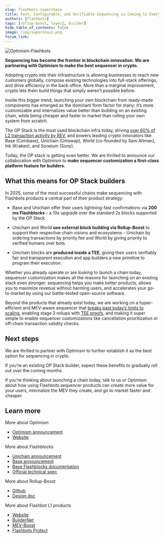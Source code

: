 ```yaml
---
slug: flashbots-superchain
title: Fast, Configurable, and Verifiable Sequencing is Coming to Every OP Stack Chain
authors: [flashbots]
tags: [rollup-boost, layer2, builder]
hide_table_of_contents: false
image: /img/superchain.png
forum_link: 
---
```

![Optimism-Flashbots](/img/superchain.png)

**Sequencing has become the frontier in blockchain innovation. We are partnering with Optimism to make the best sequencer in crypto.**

<!--truncate-->

Adopting crypto into their infrastructure is allowing businesses to reach new customers globally, compose existing technologies into full-stack offerings, and drive efficiency in the back office. More than a marginal improvement, crypto lets them build things that simply weren’t possible before.

Inside this bigger trend, launching your own blockchain from ready-made components has emerged as the dominant form factor for many: it’s more customizable and internalizes value better than building on an existing chain, while being cheaper and faster to market than rolling your own system from scratch.

The OP Stack is the most used blockchain infra today, driving [over 60% of L2 transaction activity by REV](https://docs.google.com/spreadsheets/d/1f-uIW_PzlGQ_XFAmsf9FYiUf0N9l_nePwDVrw0D5MXY/edit?gid=584971628#gid=584971628), and powers leading crypto innovators like Base (Coinbase), Unichain (Uniswap), World (co-founded by Sam Altman), Ink (Kraken), and Soneium (Sony).

Today, the OP stack is getting even better. We are thrilled to announce our collaboration with Optimism to **make sequencer customization a first-class platform feature for builders.**

## What this means for OP Stack builders

In 2025, some of the most successful chains make sequencing with Flashbots products a central part of their product strategy:

* Base and Unichain offer their users lightning-fast confirmations via **200 ms Flashblocks** - a 10x upgrade over the standard 2s blocks supported by the OP Stack.

* Unichain and World **use external block building via Rollup-Boost** to support their respective chain visions and ecosystems - Unichain by ordering transactions by priority fee and World by giving priority to verified humans over bots.

* Unichain blocks are **produced inside a TEE**, giving their users verifiably fair and transparent execution and app builders a new primitive to program their execution.

Whether you already operate or are looking to launch a chain today, sequencer customization makes all the reasons for launching on an existing stack even stronger: sequencing helps you make better products, allows you to maximize revenue without harming users, and accelerates your go-to-market by using our battle-tested open-source software.

Beyond the products that already exist today, we are working on a hyper-efficient and MEV-aware sequencer that [breaks past today’s limits to scaling](https://writings.flashbots.net/mev-and-the-limits-of-scaling#:~:text=Today%2C%20we%20introduce%20a%20new,becoming%20apparent%20across%20the%20industry), enabling stage 2 rollups with [TEE proofs](https://atanetwork.notion.site/External-Block-Production-TEE-Proofs-for-OP-Stack-10c10e97025a8066b402c8ab13167c26), and making it super simple to enable sequencer customizations like cancellation prioritization or off-chain transaction validity checks.

## Next steps

We are thrilled to partner with Optimism to further establish it as the best option for sequencing in crypto.

If you’re an existing OP Stack builder, expect these benefits to gradually roll out over the coming months.

If you’re thinking about launching a chain today, talk to us or Optimism about how using Flashbots sequencer products can create more value for your users, internalize the MEV they create, and go to market faster and cheaper.

## Learn more

More about Optimism
* [Optimism announcement](https://www.optimism.io/blog/optimism-partners-with-flashbots)
* [Website](https://www.optimism.io/)

More about Flashblocks
* [Unichain announcement](https://blog.uniswap.org/flashblocks-are-live)
* [Base announcement](https://blog.base.dev/accelerating-base-with-flashblocks)
* [Base Flashblocks documentation](https://docs.base.org/base-chain/flashblocks/apps)
* [Official technical spec](https://github.com/flashbots/rollup-boost/blob/main/specs/flashblocks.md)

More about Rollup-Boost
* [Github](https://github.com/flashbots/rollup-boost/tree/main)
* [Design doc](https://github.com/ethereum-optimism/design-docs/blob/main/protocol/external-block-production.md)

More about Flashbot L1 products
* [Website](https://www.flashbots.net/)
* [BuilderNet](https://buildernet.org/)
* [MEV-Boost](https://boost.flashbots.net/)
* [Flashbots Protect](https://protect.flashbots.net/)
